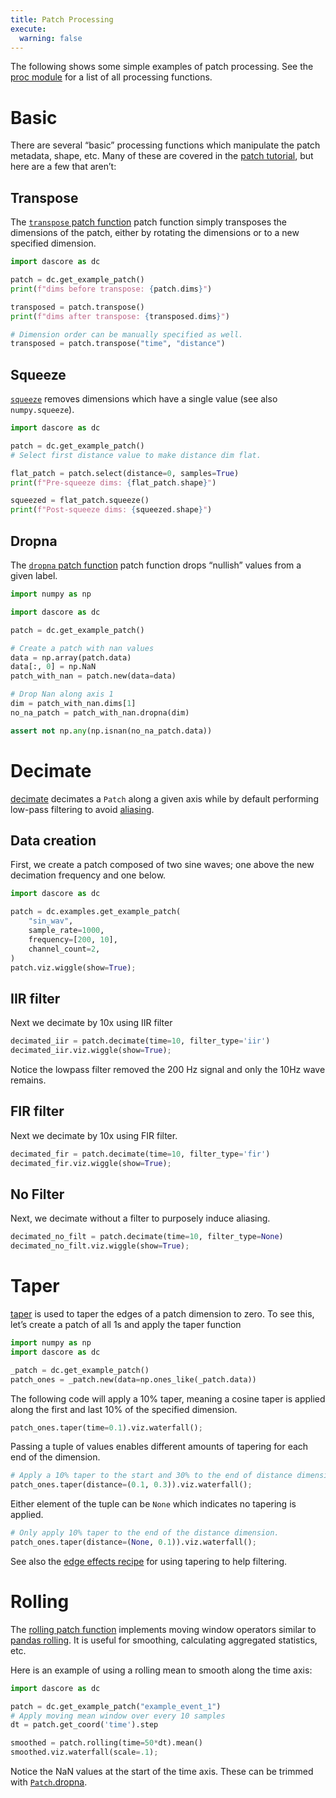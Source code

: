 ```yaml
---
title: Patch Processing
execute:
  warning: false
---
```

The following shows some simple examples of patch processing. See the
[proc module](`dascore.proc`) for a list of all processing functions.

# Basic

There are several "basic" processing functions which manipulate the patch metadata, shape, etc. Many of these are covered in the [patch tutorial](patch.qmd), but here are a few that aren't:

## Transpose
The [`transpose` patch function](`dascore.Patch.transpose`) patch function simply transposes the dimensions of the patch, either by rotating the dimensions or to a new specified dimension.

```python
import dascore as dc

patch = dc.get_example_patch()
print(f"dims before transpose: {patch.dims}")

transposed = patch.transpose()
print(f"dims after transpose: {transposed.dims}")

# Dimension order can be manually specified as well.
transposed = patch.transpose("time", "distance")
```

## Squeeze
[`squeeze`](`dascore.Patch.squeeze`) removes dimensions which have a single value (see also `numpy.squeeze`).

```python
import dascore as dc

patch = dc.get_example_patch()
# Select first distance value to make distance dim flat.

flat_patch = patch.select(distance=0, samples=True)
print(f"Pre-squeeze dims: {flat_patch.shape}")

squeezed = flat_patch.squeeze()
print(f"Post-squeeze dims: {squeezed.shape}")
```

## Dropna

The [`dropna` patch function](`dascore.Patch.dropna`) patch function drops "nullish" values from a given label.

```python
import numpy as np

import dascore as dc

patch = dc.get_example_patch()

# Create a patch with nan values
data = np.array(patch.data)
data[:, 0] = np.NaN
patch_with_nan = patch.new(data=data)

# Drop Nan along axis 1
dim = patch_with_nan.dims[1]
no_na_patch = patch_with_nan.dropna(dim)

assert not np.any(np.isnan(no_na_patch.data))
```


# Decimate

[decimate](`dascore.Patch.decimate`) decimates a `Patch` along a given axis while by default performing low-pass filtering to avoid [aliasing](https://en.wikipedia.org/wiki/Aliasing).

## Data creation

First, we create a patch composed of two sine waves; one above the new
decimation frequency and one below.

```python
import dascore as dc

patch = dc.examples.get_example_patch(
    "sin_wav",
    sample_rate=1000,
    frequency=[200, 10],
    channel_count=2,
)
patch.viz.wiggle(show=True);
```

## IIR filter

Next we decimate by 10x using IIR filter

```python
decimated_iir = patch.decimate(time=10, filter_type='iir')
decimated_iir.viz.wiggle(show=True);
```

Notice the lowpass filter removed the 200 Hz signal and only
the 10Hz wave remains.

## FIR filter

Next we decimate by 10x using FIR filter.

```python
decimated_fir = patch.decimate(time=10, filter_type='fir')
decimated_fir.viz.wiggle(show=True);
```

## No Filter

Next, we decimate without a filter to purposely induce aliasing.

```python
decimated_no_filt = patch.decimate(time=10, filter_type=None)
decimated_no_filt.viz.wiggle(show=True);
```

# Taper

[taper](`dascore.Patch.taper`) is used to taper the edges of a patch dimension to zero. To see this, let's create a patch of all 1s and apply the taper function

```python
import numpy as np
import dascore as dc

_patch = dc.get_example_patch()
patch_ones = _patch.new(data=np.ones_like(_patch.data))
```

The following code will apply a 10% taper, meaning a cosine taper is applied along the first and last 10% of the specified dimension.

```python
patch_ones.taper(time=0.1).viz.waterfall();
```

Passing a tuple of values enables different amounts of tapering for each end of the dimension.


```python
# Apply a 10% taper to the start and 30% to the end of distance dimension.
patch_ones.taper(distance=(0.1, 0.3)).viz.waterfall();
```

Either element of the tuple can be `None` which indicates no tapering is applied.

```python
# Only apply 10% taper to the end of the distance dimension.
patch_ones.taper(distance=(None, 0.1)).viz.waterfall();
```

See also the [edge effects recipe](../recipes/edge_effects.qmd) for using tapering to help filtering.

# Rolling
The [rolling patch function](`dascore.Patch.rolling`) implements moving window operators similar to [pandas rolling](https://pandas.pydata.org/docs/reference/api/pandas.DataFrame.rolling.html). It is useful for smoothing, calculating aggregated statistics, etc.

Here is an example of using a rolling mean to smooth along the time axis:

```python
import dascore as dc

patch = dc.get_example_patch("example_event_1")
# Apply moving mean window over every 10 samples
dt = patch.get_coord('time').step

smoothed = patch.rolling(time=50*dt).mean()
smoothed.viz.waterfall(scale=.1);
```

Notice the NaN values at the start of the time axis. These can be trimmed with [`Patch`.dropna](`dascore.Patch.dropna`).
